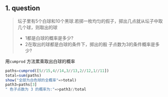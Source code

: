 ## 1. question
> 坛子里有5个白球和10个黑球.若掷一枚均匀的假子，掷出几点就从坛子中取几个球，则取出的球 
> 
> - 1都是白球的概率是多少?
> - 2在取出的球都是白球的条件下，掷出的骰 子点数为3的条件概率是多少?

用`cumprod` 方法累乘取出白球的概率
```julia
paths=cumprod([5//15,4//14,3//13,2//12,1//11])
total=sum(paths)
show("全部为白色球的全概率"=>total)
path3=paths[3]
" 色子点数为 3 的概率为:"=>path3//total
```